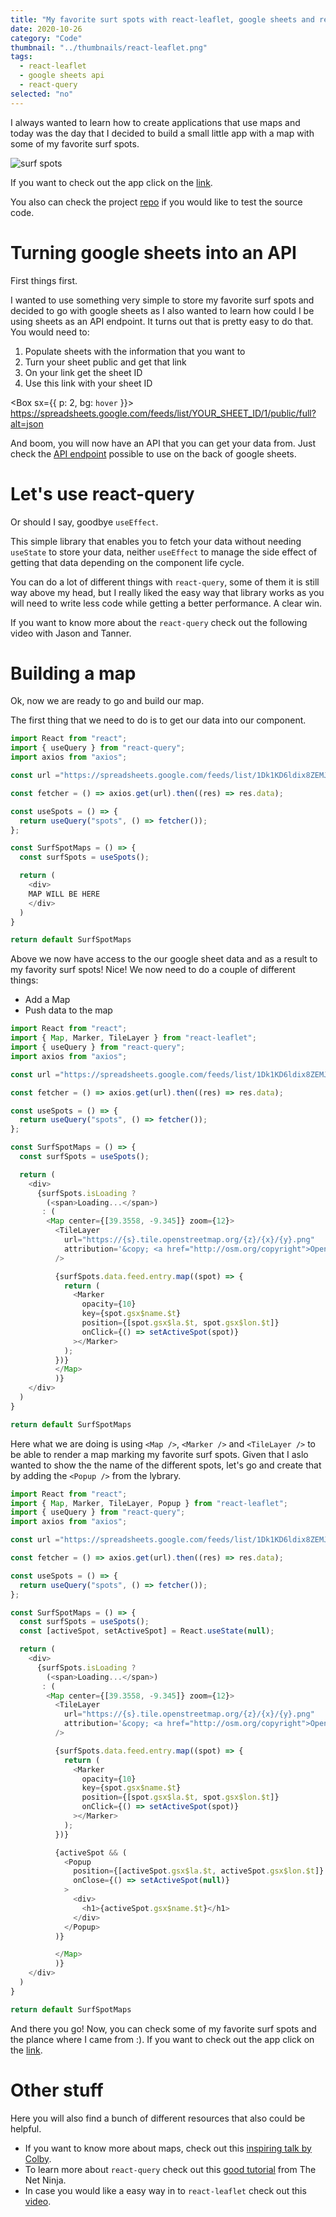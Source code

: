 ```yaml
---
title: "My favorite surt spots with react-leaflet, google sheets and react-query"
date: 2020-10-26
category: "Code"
thumbnail: "../thumbnails/react-leaflet.png"
tags:
  - react-leaflet
  - google sheets api
  - react-query
selected: "no"
---
```



I always wanted to learn how to create applications that use maps and today was the day that I decided to build a small little app with a map with some of my favorite surf spots.

![surf spots](../images/surfSpots.png)

If you want to check out the app click on the [link](https://tiago-surfspots.netlify.app/).

You also can check the project [repo](https://github.com/tiagofsanchez/surfspots) if you would like to test the source code.

# Turning google sheets into an API

First things first.

I wanted to use something very simple to store my favorite surf spots and decided to go with google sheets as I also wanted to learn how could I be using sheets as an API endpoint. It turns out that is pretty easy to do that. You would need to:

1. Populate sheets with the information that you want to
2. Turn your sheet public and get that link
3. On your link get the sheet ID
4. Use this link with your sheet ID

<Box sx={{ p: 2, bg: `hover` }}>
  https://spreadsheets.google.com/feeds/list/YOUR_SHEET_ID/1/public/full?alt=json
</Box>

And boom, you will now have an API that you can get your data from. Just check the [API endpoint](https://spreadsheets.google.com/feeds/list/1Dk1KD6ldix8ZEMJNa4evmrl2MJeFM5g6g9Cxis-oPjc/1/public/full?alt=json) possible to use on the back of google sheets.

# Let's use react-query

Or should I say, goodbye `useEffect`.

This simple library that enables you to fetch your data without needing `useState` to store your data, neither `useEffect` to manage the side effect of getting that data depending on the component life cycle.

You can do a lot of different things with `react-query`, some of them it is still way above my head, but I really liked the easy way that library works as you will need to write less code while getting a better performance. A clear win.

If you want to know more about the `react-query` check out the following video with Jason and Tanner.

<YouTube youTubeId="DocXo3gqGdI" />

# Building a map

Ok, now we are ready to go and build our map.

The first thing that we need to do is to get our data into our component.

```jsx:title=src/components/surfSpotMap.js
import React from "react";
import { useQuery } from "react-query";
import axios from "axios";

const url ="https://spreadsheets.google.com/feeds/list/1Dk1KD6ldix8ZEMJNa4evmrl2MJeFM5g6g9Cxis-oPjc/1/public/full?alt=json";

const fetcher = () => axios.get(url).then((res) => res.data);

const useSpots = () => {
  return useQuery("spots", () => fetcher());
};

const SurfSpotMaps = () => {
  const surfSpots = useSpots();

  return (
    <div>
    MAP WILL BE HERE
    </div>
  )
}

return default SurfSpotMaps
```

Above we now have access to the our google sheet data and as a result to my favority surf spots! Nice! We now need to do a couple of different things:

- Add a Map
- Push data to the map

```jsx:title=src/components/surfSpotMap.js {2,19-39}
import React from "react";
import { Map, Marker, TileLayer } from "react-leaflet";
import { useQuery } from "react-query";
import axios from "axios";

const url ="https://spreadsheets.google.com/feeds/list/1Dk1KD6ldix8ZEMJNa4evmrl2MJeFM5g6g9Cxis-oPjc/1/public/full?alt=json";

const fetcher = () => axios.get(url).then((res) => res.data);

const useSpots = () => {
  return useQuery("spots", () => fetcher());
};

const SurfSpotMaps = () => {
  const surfSpots = useSpots();

  return (
    <div>
      {surfSpots.isLoading ?
        (<span>Loading...</span>)
       : (
        <Map center={[39.3558, -9.345]} zoom={12}>
          <TileLayer
            url="https://{s}.tile.openstreetmap.org/{z}/{x}/{y}.png"
            attribution='&copy; <a href="http://osm.org/copyright">OpenStreetMap</a> contributors'
          />

          {surfSpots.data.feed.entry.map((spot) => {
            return (
              <Marker
                opacity={10}
                key={spot.gsx$name.$t}
                position={[spot.gsx$la.$t, spot.gsx$lon.$t]}
                onClick={() => setActiveSpot(spot)}
              ></Marker>
            );
          })}
          </Map>
          )}
    </div>
  )
}

return default SurfSpotMaps
```

Here what we are doing is using `<Map />`, `<Marker />` and `<TileLayer />` to be able to render a map marking my favorite surf spots. Given that I aslo wanted to show the the name of the different spots, let's go and create that by adding the `<Popup />` from the lybrary. 


```jsx:title=src/components/surfSpotMap.js {2,16,40-49}
import React from "react";
import { Map, Marker, TileLayer, Popup } from "react-leaflet";
import { useQuery } from "react-query";
import axios from "axios";

const url ="https://spreadsheets.google.com/feeds/list/1Dk1KD6ldix8ZEMJNa4evmrl2MJeFM5g6g9Cxis-oPjc/1/public/full?alt=json";

const fetcher = () => axios.get(url).then((res) => res.data);

const useSpots = () => {
  return useQuery("spots", () => fetcher());
};

const SurfSpotMaps = () => {
  const surfSpots = useSpots();
  const [activeSpot, setActiveSpot] = React.useState(null);

  return (
    <div>
      {surfSpots.isLoading ?
        (<span>Loading...</span>)
       : (
        <Map center={[39.3558, -9.345]} zoom={12}>
          <TileLayer
            url="https://{s}.tile.openstreetmap.org/{z}/{x}/{y}.png"
            attribution='&copy; <a href="http://osm.org/copyright">OpenStreetMap</a> contributors'
          />

          {surfSpots.data.feed.entry.map((spot) => {
            return (
              <Marker
                opacity={10}
                key={spot.gsx$name.$t}
                position={[spot.gsx$la.$t, spot.gsx$lon.$t]}
                onClick={() => setActiveSpot(spot)}
              ></Marker>
            );
          })}

          {activeSpot && (
            <Popup
              position={[activeSpot.gsx$la.$t, activeSpot.gsx$lon.$t]}
              onClose={() => setActiveSpot(null)}
            >
              <div>
                <h1>{activeSpot.gsx$name.$t}</h1>
              </div>
            </Popup>
          )}

          </Map>
          )}
    </div>
  )
}

return default SurfSpotMaps
```

And there you go! Now, you can check some of my favorite surf spots and the plance where I came from :). If you want to check out the app click on the [link](https://tiago-surfspots.netlify.app/).

# Other stuff

Here you will also find a bunch of different resources that also could be helpful.

- If you want to know more about maps, check out this [inspiring talk by Colby](https://www.youtube.com/watch?v=dBHUir4I13c&t).
- To learn more about `react-query` check out this [good tutorial](https://www.youtube.com/watch?v=x1rQ61otgtU) from The Net Ninja.
- In case you would like a easy way in to `react-leaflet` check out this [video](https://www.youtube.com/watch?v=290VgjkLong&t).
